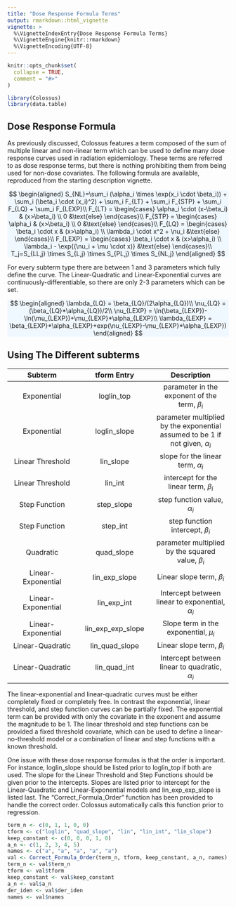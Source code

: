 ```yaml
---
title: "Dose Response Formula Terms"
output: rmarkdown::html_vignette
vignette: >
  %\VignetteIndexEntry{Dose Response Formula Terms}
  %\VignetteEngine{knitr::rmarkdown}
  %\VignetteEncoding{UTF-8}
---
```


```r
knitr::opts_chunk$set(
  collapse = TRUE,
  comment = "#>"
)
```

```r
library(Colossus)
library(data.table)
```

## Dose Response Formula

As previously discussed, Colossus features a term composed of the sum of multiple linear and non-linear term which can be used to define many dose response curves used in radiation epidemiology. These terms are referred to as dose response terms, but there is nothing prohibiting them from being used for non-dose covariates. The following formula are available, reproduced from the starting description vignette.

<p class="text-center" style="background-color: aliceblue">
$$
\begin{aligned}
    S_{NL}=\sum_i (\alpha_i \times \exp(x_i \cdot \beta_i)) + \sum_i (\beta_i \cdot (x_i)^2) + \sum_i F_{LT} + \sum_i F_{STP} + \sum_i F_{LQ} + \sum_i F_{LEXP}\\
    F_{LT} = \begin{cases} \alpha_i \cdot (x-\beta_i) & (x>\beta_i) \\ 0 &\text{else} \end{cases}\\
    F_{STP} = \begin{cases} \alpha_i & (x>\beta_i) \\ 0 &\text{else} \end{cases}\\
    F_{LQ} = \begin{cases} \beta_i \cdot x & (x>\alpha_i) \\ \lambda_i \cdot x^2 + \nu_i &\text{else} \end{cases}\\
    F_{LEXP} = \begin{cases} \beta_i \cdot x & (x>\alpha_i) \\ \lambda_i - \exp{(\nu_i + \mu \cdot x)} &\text{else} \end{cases}\\
    T_j=S_{LL,j} \times S_{L,j} \times S_{PL,j} \times S_{NL,j}
\end{aligned}
$$
</p>

For every subterm type there are between 1 and 3 parameters which fully define the curve. The Linear-Quadratic and Linear-Exponential curves are continuously-differentiable, so there are only 2-3 parameters which can be set.

<p class="text-center" style="background-color: aliceblue">
$$
\begin{aligned}
    \lambda_{LQ} = \beta_{LQ}/(2\alpha_{LQ})\\
    \nu_{LQ} = (\beta_{LQ}*\alpha_{LQ})/2\\
    \nu_{LEXP} = \ln(\beta_{LEXP})-\ln(\mu_{LEXP})+\mu_{LEXP}*\alpha_{LEXP}\\
    \lambda_{LEXP} = \beta_{LEXP}*\alpha_{LEXP}+exp(\nu_{LEXP}-\mu_{LEXP}*\alpha_{LEXP})
\end{aligned}
$$
</p>

## Using The Different subterms

| Subterm | tform Entry | Description |
| :---------: | :----------: |  :----------: |
| Exponential | loglin_top | parameter in the exponent of the term, $\beta_i$ |
| Exponential | loglin_slope | parameter multiplied by the exponential assumed to be 1 if not given, $\alpha_i$ |
| Linear Threshold | lin_slope | slope for the linear term, $\alpha_i$ |
| Linear Threshold | lin_int | intercept for the linear term, $\beta_i$ |
| Step Function | step_slope | step function value, $\alpha_i$ |
| Step Function | step_int | step function intercept, $\beta_i$ |
| Quadratic | quad_slope | parameter multiplied by the squared value, $\beta_i$ |
| Linear-Exponential | lin_exp_slope | Linear slope term, $\beta_i$  |
| Linear-Exponential | lin_exp_int | Intercept between linear to exponential, $\alpha_i$|
| Linear-Exponential | lin_exp_exp_slope | Slope term in the exponential, $\mu_i$ |
| Linear-Quadratic | lin_quad_slope | Linear slope term, $\beta_i$|
| Linear-Quadratic | lin_quad_int | Intercept between linear to quadratic, $\alpha_i$ |

The linear-exponential and linear-quadratic curves must be either completely fixed or completely free. In contrast the exponential, linear threshold, and step function curves can be partially fixed. The exponential term can be provided with only the covariate in the exponent and assume the magnitude to be 1. The linear threshold and step functions can be provided a fixed threshold covariate, which can be used to define a linear-no-threshold model or a combination of linear and step functions with a known threshold.

One issue with these dose response formulas is that the order is important. For instance, loglin_slope should be listed prior to loglin_top if both are used. The slope for the Linear Threshold and Step Functions should be given prior to the intercepts. Slopes are listed prior to intercept for the Linear-Quadratic and Linear-Exponential models and lin_exp_exp_slope is listed last. The "Correct_Formula_Order" function has been provided to handle the correct order. Colossus automatically calls this function prior to regression.

```r
term_n <- c(0, 1, 1, 0, 0)
tform <- c("loglin", "quad_slope", "lin", "lin_int", "lin_slope")
keep_constant <- c(0, 0, 0, 1, 0)
a_n <- c(1, 2, 3, 4, 5)
names <- c("a", "a", "a", "a", "a")
val <- Correct_Formula_Order(term_n, tform, keep_constant, a_n, names)
term_n <- val$term_n
tform <- val$tform
keep_constant <- val$keep_constant
a_n <- val$a_n
der_iden <- val$der_iden
names <- val$names
```





